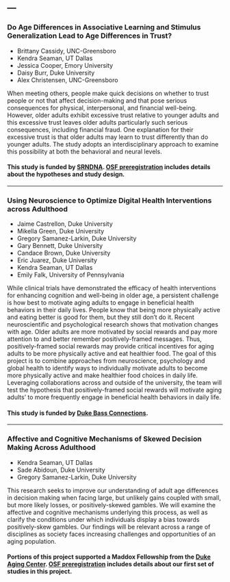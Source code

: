 ---
---

### Do Age Differences in Associative Learning and Stimulus Generalization Lead to Age Differences in Trust?
* Brittany Cassidy, UNC-Greensboro
* Kendra Seaman, UT Dallas
* Jessica Cooper, Emory University
* Daisy Burr, Duke University
* Alex Christensen, UNC-Greensboro

When meeting others, people make quick decisions on whether to trust people or not that affect decision-making and that pose serious consequences for physical, interpersonal, and financial well-being. However, older adults exhibit excessive trust relative to younger adults and this excessive trust leaves older adults particularly such serious consequences, including financial fraud. One explanation for their excessive trust is that older adults may learn to trust differently than do younger adults. The study adopts an interdisciplinary approach to examine this possibility at both the behavioral and neural levels.

#### This study is funded by [ SRNDNA ](https://www.decisionneuroaging.network/). [OSF preregistration](https://osf.io/b3au5) includes details about the hypotheses and study design.

***

### Using Neuroscience to Optimize Digital Health Interventions across Adulthood
* Jaime Castrellon, Duke University
* Mikella Green, Duke University
* Gregory Samanez-Larkin, Duke University
* Gary Bennett, Duke University
* Candace Brown, Duke University
* Eric Juarez, Duke University
* Kendra Seaman, UT Dallas
* Emily Falk, University of Pennsylvania

While clinical trials have demonstrated the efficacy of health interventions for enhancing cognition and well-being in older age, a persistent challenge is how best to motivate aging adults to engage in beneficial health behaviors in their daily lives. People know that being more physically active and eating better is good for them, but they still don’t do it. Recent neuroscientific and psychological research shows that motivation changes with age. Older adults are more motivated by social rewards and pay more attention to and better remember positively-framed messages. Thus, positively-framed social rewards may provide critical incentives for aging adults to be more physically active and eat healthier food. The goal of this project is to combine approaches from neuroscience, psychology and global health to identify ways to individually motivate adults to become more physically active and make healthier food choices in daily life. Leveraging collaborations across and outside of the university, the team will test the hypothesis that positively-framed social rewards will motivate aging adults’ to more frequently engage in beneficial health behaviors in daily life.

#### This study is funded by [ Duke Bass Connections ](https://bassconnections.duke.edu/). 

*** 

### Affective and Cognitive Mechanisms of Skewed Decision Making Across Adulthood
* Kendra Seaman, UT Dallas
* Sade Abidoun, Duke University
* Gregory Samanez-Larkin, Duke University

This research seeks to improve our understanding of adult age differences in decision making when facing large, but unlikely gains coupled with small, but more likely losses, or positively-skewed gambles.  We will examine the affective and cognitive mechanisms underlying this process, as well as clarify the conditions under which individuals display a bias towards positively-skew gambles.  Our findings will be relevant across a range of disciplines as society faces increasing challenges and opportunities of an aging population.

#### Portions of this project supported a Maddox Fellowship from the [Duke Aging Center](https://sites.duke.edu/centerforaging/). [OSF preregistration](https://osf.io/d56b2/) includes details about our first set of studies in this project.